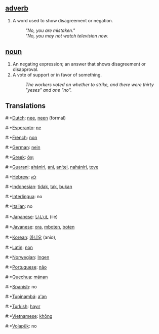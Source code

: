 ==[[adverb]]==
#A word used to show disagreement or negation.
#:'' "No, you are mistaken." '' 
#:'' "No, you may not watch television now.'' 

==[[noun]]==
#An negating expression; an answer that shows disagreement or disapproval. 
#A vote of support or in favor of something. 
#:''The workers voted on whether to strike, and there were thirty "yeses" and one "no".''

==Translations==
#:*[[Dutch]]: [[nee]], [[neen]] (formal)
#:*[[Esperanto]]: [[ne]]
#:*[[French]]: [[non]]
#:*[[German]]: [[nein]]
#:*[[Greek]]: [[όχι]]
#:*[[Guarani]]: [[ahániri]], [[ani]], [[anítei]], [[nahániri]], [[tove]]
#:*[[Hebrew]]: [[לא]]
#:*[[Indonesian]]: [[tidak]], [[tak]], [[bukan]]
#:*[[Interlingua]]: no
#:*[[Italian]]: no
#:*[[Japanese]]: [[いいえ]] (iie)
#:*[[Javanese]]: [[ora]], [[mboten]], [[boten]]
#:*[[Korean]]: [[아니오]] (anio),
#:*[[Latin]]: [[non]]
#:*[[Norwegian]]: [[Ingen]]
#:*[[Portuguese]]: [[não]]
#:*[[Quechua]]: [[mánan]]
#:*[[Spanish]]: no
#:*[[Tupinambá]]: [[a'an]]
#:*[[Turkish]]: [[hayır]]
#:*[[Vietnamese]]: [[không]]
#:*[[Volapük]]: no
